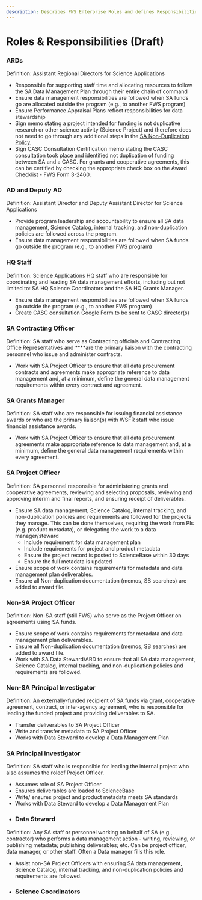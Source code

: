 ```yaml
---
description: Describes FWS Enterprise Roles and defines Responsibilities within SA
---
```


# Roles & Responsibilities \(Draft\)

### ARDs

Definition​: Assistant Regional Directors for Science Applications

* Responsible for supporting staff time and allocating resources to follow the SA Data Management Plan through their entire chain of command
* Ensure data management responsibilities are followed when SA funds go are allocated outside the program \(e.g., to another FWS program\)
* Ensure Performance Appraisal Plans reflect responsibilities for data stewardship
* Sign ​memo​ stating a project intended for funding is not duplicative research or other science activity \(Science Project\) and therefore does not need to go through any additional steps in the [SA Non-Duplication Policy](policy-guidance.md).
* Sign ​CASC Consultation Certification memo​ stating the CASC consultation took place and identified not duplication of funding between SA and a CASC. For grants and cooperative agreements, this can be certified by checking the appropriate check box on the Award Checklist - FWS Form 3-2460.

### AD and Deputy AD

Definition​: Assistant Director and Deputy Assistant Director for Science Applications

* Provide program leadership and accountability to ensure all SA data management, Science Catalog, internal tracking, and non-duplication policies are followed across the program.
* Ensure data management responsibilities are followed when SA funds go outside the program \(e.g., to another FWS program\)

### HQ Staff

Definition​: Science Applications HQ staff who are responsible for coordinating and leading SA data management efforts, including but not limited to: SA HQ Science Coordinators and the SA HQ Grants Manager.

* Ensure data management responsibilities are followed when SA funds go outside the program \(e.g., to another FWS program\)
* Create CASC consultation Google Form to be sent to CASC director\(s\)

### SA Contracting Officer

Definition​: SA staff who serve as Contracting officials and Contracting Office Representatives and ****are the primary liaison with the contracting personnel who issue and administer contracts.

* Work with SA Project Officer to ensure that all data procurement contracts and agreements make appropriate reference to data management and, at a minimum, define the general data management requirements within every contract and agreement.

### SA Grants Manager

Definition​: SA staff who are responsible for issuing financial assistance awards or who are the primary liaison\(s\) with WSFR staff who issue financial assistance awards.

* Work with SA Project Officer to ensure that all data procurement agreements make appropriate reference to data management and, at a minimum, define the general data management requirements within every agreement.

### SA Project Officer

Definition​: SA personnel responsible for administering grants and cooperative agreements, reviewing and selecting proposals, reviewing and approving interim and final reports, and ensuring receipt of deliverables. 

* Ensure SA data management, Science Catalog, internal tracking, and non-duplication policies and requirements are followed for the projects they manage. This can be done themselves, requiring the work from PIs \(e.g. product metadata\), or delegating the work to a data manager/steward 
  * Include requirement for data management plan
  * Include requirements for project and product metadata
  * Ensure the project record is posted to ScienceBase within 30 days
  * Ensure the full metadata is updated
* Ensure scope of work contains requirements for metadata and data management plan deliverables.
* Ensure all Non-duplication documentation \(memos, SB searches\) are added to award file.

### Non-SA Project Officer

Definition​: Non-SA staff \(still FWS\) who serve as the Project Officer on agreements using SA funds.

* Ensure scope of work contains requirements for metadata and data management plan deliverables.
* Ensure all Non-duplication documentation \(memos, SB searches\) are added to award file.
* Work with SA Data Steward/ARD to ensure that all SA data management, Science Catalog, internal tracking, and non-duplication policies and requirements are followed.

### Non-SA Principal Investigator

Definition​: An externally-funded recipient of SA funds via grant, cooperative agreement, contract, or inter-agency agreement, who is responsible for leading the funded project and providing deliverables to SA.

* Transfer deliverables to SA Project Officer
* Write and transfer metadata to SA Project Officer
* Works with Data Steward to develop a Data Management Plan

### SA Principal Investigator

Definition​: SA staff who is responsible for leading the internal project who also assumes the roleof Project Officer.

* Assumes role of SA Project Officer
* Ensures deliverables are loaded to ScienceBase
* Write/ ensures project and product metadata meets SA standards
* Works with Data Steward to develop a Data Management Plan
* 
### Data Steward

Definition​: Any SA staff or personnel working on behalf of SA \(e.g., contractor\) who performs a data management action - writing, reviewing, or publishing metadata; publishing deliverables; etc. Can be project officer, data manager, or other staff. Often a Data manager fills this role.

* Assist non-SA Project Officers with ensuring SA data management, Science Catalog, internal tracking, and non-duplication policies and requirements are followed. 
* 
### Science Coordinators

